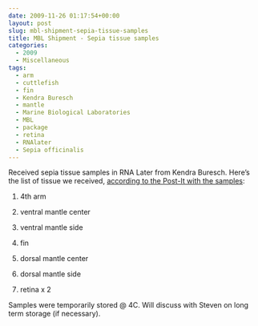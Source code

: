 ```yaml
---
date: 2009-11-26 01:17:54+00:00
layout: post
slug: mbl-shipment-sepia-tissue-samples
title: MBL Shipment - Sepia tissue samples
categories:
  - 2009
  - Miscellaneous
tags:
  - arm
  - cuttlefish
  - fin
  - Kendra Buresch
  - mantle
  - Marine Biological Laboratories
  - MBL
  - package
  - retina
  - RNAlater
  - Sepia officinalis
---
```


Received sepia tissue samples in RNA Later from Kendra Buresch. Here's the list of tissue we received, [according to the Post-It with the samples](https://eagle.fish.washington.edu/Arabidopsis/20091125-01.jpg):





  1. 4th arm



  2. ventral mantle center



  3. ventral mantle side



  4. fin



  5. dorsal mantle center



  6. dorsal mantle side



  7. retina x 2






Samples were temporarily stored @ 4C. Will discuss with Steven on long term storage (if necessary).
